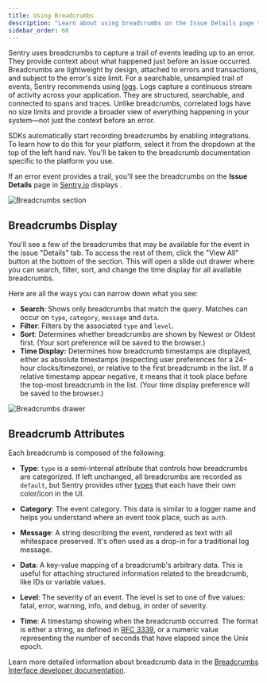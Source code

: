 ```yaml
---
title: Using Breadcrumbs
description: "Learn about using breadcrumbs on the Issue Details page to help debug faster."
sidebar_order: 60
---
```


Sentry uses breadcrumbs to capture a trail of events leading up to an error. They provide context about what happened just before an issue occurred. Breadcrumbs are lightweight by design, attached to errors and transactions, and subject to the error's size limit. For a searchable, unsampled trail of events, Sentry recommends using [logs](https://docs.sentry.io/product/explore/logs/). Logs capture a continuous stream of activity across your application. They are structured, searchable, and connected to spans and traces. Unlike breadcrumbs, correlated logs have no size limits and provide a broader view of everything happening in your system—not just the context before an error.

SDKs automatically start recording breadcrumbs by enabling integrations. To learn how to do this for your platform, select it from the dropdown at the top of the left hand nav. You'll be taken to the breadcrumb documentation specific to the platform you use.

If an error event provides a trail, you'll see the breadcrumbs on the **Issue Details** page in [Sentry.io](https://sentry.io/orgredirect/organizations/:orgslug/issues/) displays .

![Breadcrumbs section](../img/issue-breadcrumbs.png)

## Breadcrumbs Display

You'll see a few of the breadcrumbs that may be available for the event in the issue "Details" tab. To access the rest of them, click the "View All" button at the bottom of the section. This will open a slide out drawer where you can search, filter, sort, and change the time display for all available breadcrumbs.

Here are all the ways you can narrow down what you see:
- **Search**: Shows only breadcrumbs that match the query. Matches can occur on `type`, `category`, `message` and `data`.
- **Filter**:  Filters by the associated `type` and `level`.
- **Sort**: Determines whether breadcrumbs are shown by Newest or Oldest first. (Your sort preference will be saved to the browser.)
- **Time Display:** Determines how breadcrumb timestamps are displayed, either as absolute timestamps (respecting user preferences for a 24-hour clocks/timezone), or relative to the first breadcrumb in the list. If a relative timestamp appear negative, it means that it took place before the top-most breadcrumb in the list. (Your time display preference will be saved to the browser.)

![Breadcrumbs drawer](./img/breadcrumbs-drawer.png)


## Breadcrumb Attributes

Each breadcrumb is composed of the following:

- **Type**: `type` is a semi-internal attribute that controls how breadcrumbs are categorized. If left unchanged, all breadcrumbs are recorded as `default`, but Sentry provides other [types](https://develop.sentry.dev/sdk/data-model/event-payloads/breadcrumbs/#breadcrumb-types) that each have their own color/icon in the UI.

- **Category**: The event category. This data is similar to a logger name and helps you understand where an event took place, such as `auth`.

- **Message**: A string describing the event, rendered as text with all whitespace preserved. It's often used as a drop-in for a traditional log message.

- **Data**: A key-value mapping of a breadcrumb's arbitrary data. This is useful for attaching structured information related to the breadcrumb, like IDs or variable values.

- **Level**: The severity of an event. The level is set to one of five values: fatal, error, warning, info, and debug, in order of severity.

- **Time**: A timestamp showing when the breadcrumb occurred. The format is either a string, as defined in [RFC 3339](https://tools.ietf.org/html/rfc3339), or a numeric value representing the number of seconds that have elapsed since the Unix epoch.


Learn more detailed information about breadcrumb data in the [Breadcrumbs Interface developer documentation](https://develop.sentry.dev/sdk/data-model/event-payloads/breadcrumbs/).

